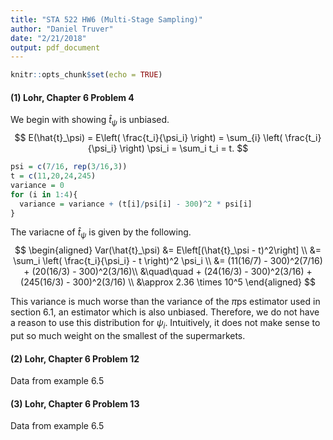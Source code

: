 ```yaml
---
title: "STA 522 HW6 (Multi-Stage Sampling)"
author: "Daniel Truver"
date: "2/21/2018"
output: pdf_document
---
```


```r
knitr::opts_chunk$set(echo = TRUE)
```

#### (1) Lohr, Chapter 6 Problem 4  

We begin with showing $\hat{t}_\psi$ is unbiased. 
$$
E(\hat{t}_\psi) 
= E\left( \frac{t_i}{\psi_i} \right) 
= \sum_{i} \left( \frac{t_i}{\psi_i} \right) \psi_i
= \sum_i t_i = t.
$$

```r
psi = c(7/16, rep(3/16,3))
t = c(11,20,24,245)
variance = 0
for (i in 1:4){
  variance = variance + (t[i]/psi[i] - 300)^2 * psi[i]
}
```

The variacne of $\hat{t}_\psi$ is given by the following.
$$
\begin{aligned}
Var(\hat{t}_\psi) 
&= E\left[(\hat{t}_\psi - t)^2\right] \\
&= \sum_i \left( \frac{t_i}{\psi_i} - t \right)^2 \psi_i \\
&= (11(16/7) - 300)^2(7/16) + (20(16/3) - 300)^2(3/16)\\
&\quad\quad + (24(16/3) - 300)^2(3/16) + (245(16/3) - 300)^2(3/16) \\
&\approx 2.36 \times 10^5
\end{aligned}
$$

This variance is much worse than the variance of the $\pi$ps estimator used in section 6.1, an estimator which is also unbiased. Therefore, we do not have a reason to use this distribution for $\psi_i$. Intuitively, it does not make sense to put so much weight on the smallest of the supermarkets. 

#### (2) Lohr, Chapter 6 Problem 12

Data from example 6.5 

#### (3) Lohr, Chapter 6 Problem 13

Data from example 6.5

